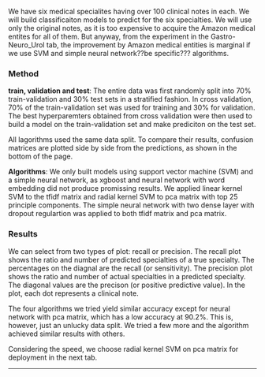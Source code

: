 We have six medical specialites having over 100 clinical notes in each. We will build classificaiton models to predict for the six specialties. We will use only the original notes, as it is too expensive to acquire the Amazon medical entites for all of them. But anyway, from the experiment in the Gastro-Neuro_Urol tab, the improvement by Amazon medical entities is marginal if we use SVM and simple neural network??be specific??? algorithms.

### Method
**train, validation and test**: The entire data was first randomly split into 70% train-validation and 30% test sets in a stratified fashion. In cross validation, 70% of the train-validation set was used for training and 30% for validation. The best hyperparemters obtained from cross validation were then used to build a model on the train-validation set and make prediciton on the test set. 

All lagorithms used the same data split. To compare their results, confusion matrices are plotted side by side from the predictions, as shown in the bottom of the page.

**Algorithms**: We only built models using support vector machine (SVM) and a simple neural network, as xgboost and neural network with word embedding did not produce promissing results. We applied linear kernel SVM to the tfidf matrix and radial kernel SVM to pca matrix with top 25 principle components. The simple neural network with two dense layer with dropout regulartion was applied to both tfidf matrix and pca matrix.

### Results
We can select from two types of plot: recall or precision. The recall plot shows the ratio and number of predicted specialties of a true specialty. The percentages on the diagnal are the recall (or sensitivity). The precision plot shows the ratio and number of actual specialties in a predicted specialty. The diagonal values are the precison (or positive predictive value). In the plot, each dot represents a clinical note.

The four algorithms we tried yield similar accuracy except for neural network with pca matrix, which has a low accuracy at 90.2%. This is, however, just an unlucky data split. We tried a few more and the algorithm achieved similar results with others. 

Considering the speed, we choose radial kernel SVM on pca matrix for deployment in the next tab.

---
